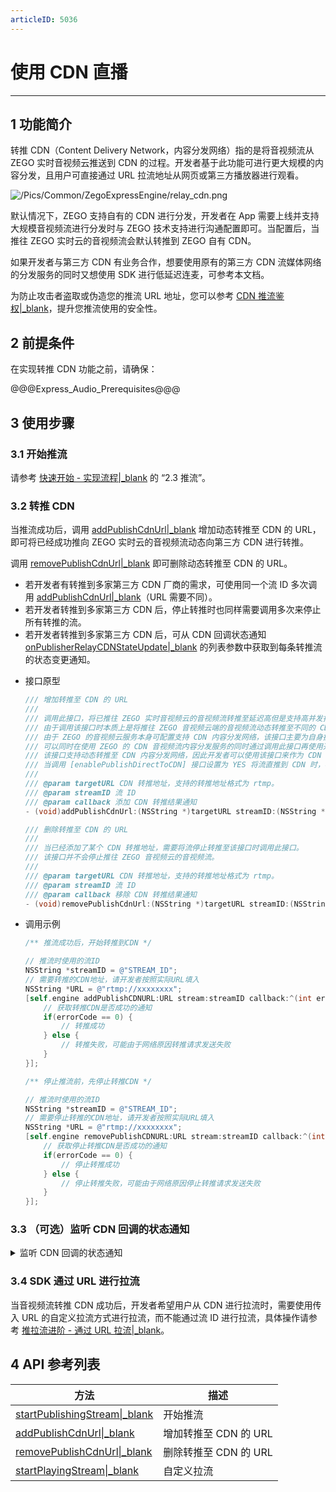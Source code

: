 ```yaml
---
articleID: 5036
---
```

# 使用 CDN 直播

---

## 1 功能简介

转推 CDN（Content Delivery Network，内容分发网络）指的是将音视频流从 ZEGO 实时音视频云推送到 CDN 的过程。开发者基于此功能可进行更大规模的内容分发，且用户可直接通过 URL 拉流地址从网页或第三方播放器进行观看。  

![/Pics/Common/ZegoExpressEngine/relay_cdn.png](https://storage.zego.im/sdk-doc/Pics/Common/ZegoExpressEngine/relay_cdn.png)
  
默认情况下，ZEGO 支持自有的 CDN 进行分发，开发者在 App 需要上线并支持大规模音视频流进行分发时与 ZEGO 技术支持进行沟通配置即可。当配置后，当推往 ZEGO 实时云的音视频流会默认转推到 ZEGO 自有 CDN。  
  
如果开发者与第三方 CDN 有业务合作，想要使用原有的第三方 CDN 流媒体网络的分发服务的同时又想使用 SDK 进行低延迟连麦，可参考本文档。

为防止攻击者盗取或伪造您的推流 URL 地址，您可以参考 [CDN 推流鉴权\|_blank](!CDN_StreamPublishing_Authentication)，提升您推流使用的安全性。

## 2 前提条件

在实现转推 CDN 功能之前，请确保：

@@@Express_Audio_Prerequisites@@@


## 3 使用步骤
### 3.1 开始推流

请参考 [快速开始 - 实现流程\|_blank](7628#2_3) 的  “2.3 推流”。

### 3.2 转推 CDN

当推流成功后，调用 [addPublishCdnUrl\|_blank](@addPublishCdnUrl) 增加动态转推至 CDN 的 URL，即可将已经成功推向 ZEGO 实时云的音视频流动态向第三方 CDN 进行转推。

调用 [removePublishCdnUrl\|_blank](@removePublishCdnUrl) 即可删除动态转推至 CDN 的 URL。

<div class="mk-warning">

- 若开发者有转推到多家第三方 CDN 厂商的需求，可使用同一个流 ID 多次调用 [addPublishCdnUrl\|_blank](@addPublishCdnUrl)（URL 需要不同）。
- 若开发者转推到多家第三方 CDN 后，停止转推时也同样需要调用多次来停止所有转推的流。
- 若开发者转推到多家第三方 CDN 后，可从 CDN 回调状态通知 [onPublisherRelayCDNStateUpdate\|_blank](@onPublisherRelayCDNStateUpdate) 的列表参数中获取到每条转推流的状态变更通知。 
</div>


- 接口原型

    ```objective-c
    /// 增加转推至 CDN 的 URL
    ///
    /// 调用此接口，将已推往 ZEGO 实时音视频云的音视频流转推至延迟高但是支持高并发拉流的自定义的 CDN 内容分发网络。
    /// 由于调用该接口时本质上是将推往 ZEGO 音视频云端的音视频流动态转推至不同的 CDN ，因此此接口需要在推流成功后调用。
    /// 由于 ZEGO 的音视频云服务本身可配置支持 CDN 内容分发网络，该接口主要为自身拥有 CDN 内容分发服务的开发者使用。
    /// 可以同时在使用 ZEGO 的 CDN 音视频流内容分发服务的同时通过调用此接口再使用开发者自身拥有 CDN 内容分发服务的开发者使用。
    /// 该接口支持动态转推至 CDN 内容分发网络，因此开发者可以使用该接口来作为 CDN 内容分发服务的一个容灾方案。
    /// 当调用 [enablePublishDirectToCDN] 接口设置为 YES 将流直推到 CDN 时，再调用本接口将无效。
    ///
    /// @param targetURL CDN 转推地址，支持的转推地址格式为 rtmp。
    /// @param streamID 流 ID
    /// @param callback 添加 CDN 转推结果通知
    - (void)addPublishCdnUrl:(NSString *)targetURL streamID:(NSString *)streamID callback:(nullable ZegoPublisherUpdateCdnUrlCallback)callback;
    ```

    ```objective-c
    /// 删除转推至 CDN 的 URL
    ///
    /// 当已经添加了某个 CDN 转推地址，需要将流停止转推至该接口时调用此接口。
    /// 该接口并不会停止推往 ZEGO 音视频云的音视频流。
    ///
    /// @param targetURL CDN 转推地址，支持的转推地址格式为 rtmp。
    /// @param streamID 流 ID
    /// @param callback 移除 CDN 转推结果通知
    - (void)removePublishCdnUrl:(NSString *)targetURL streamID:(NSString *)streamID callback:(nullable ZegoPublisherUpdateCdnUrlCallback)callback;
    ```

- 调用示例

    ```objective-c
    /** 推流成功后，开始转推到CDN */

    // 推流时使用的流ID
    NSString *streamID = @"STREAM_ID";
    // 需要转推的CDN地址，请开发者按照实际URL填入
    NSString *URL = @"rtmp://xxxxxxxx";
    [self.engine addPublishCDNURL:URL stream:streamID callback:^(int errorCode) {
        // 获取转推CDN是否成功的通知
        if(errorCode == 0) {
            // 转推成功
        } else {
            // 转推失败，可能由于网络原因转推请求发送失败
        }
    }];
    ```

    ```objective-c
    /** 停止推流前，先停止转推CDN */

    // 推流时使用的流ID
    NSString *streamID = @"STREAM_ID";
    // 需要停止转推的CDN地址，请开发者按照实际URL填入
    NSString *URL = @"rtmp://xxxxxxxx";
    [self.engine removePublishCDNURL:URL stream:streamID callback:^(int errorCode) {
        // 获取停止转推CDN是否成功的通知
        if(errorCode == 0) {
            // 停止转推成功
        } else {
            // 停止转推失败，可能由于网络原因停止转推请求发送失败
        }
    }];
    ```


### 3.3 （可选）监听 CDN 回调的状态通知

<details class="zg-primary">
    <summary>监听 CDN 回调的状态通知</summary>

- 接口原型

    ```objc
    /**
     * 添加/删除转推 CDN 地址状态回调
     *
     * 在 ZEGO 实时音视频云将音视频流转推到 CDN 后，如果 CDN 转推状态发生变化，例如出现转推停止或转推重试，将会收到此回调。
     * 开发者可根据该回调判断转推 CDN 的音视频流是否正常，若不正常根据异常原因进一步定位转推 CDN 的音视频流异常的原因，以及做对应的容灾策略。
     * 若对异常的原因不了解，可联系 ZEGO 技术支持分析具体异常的原因。
     * @param streamID 推流的流 ID
     * @param infoList 当前 CDN 正在转推的信息列表
     */
    - (void)onPublisherRelayCDNStateUpdate:(NSArray<ZegoStreamRelayCDNInfo *> *)infoList stream:(NSString *)streamID {
        /** 调用动态转推接口成功后，当CDN连接状态发生变更，如出现网络中断导致转推异常等情况，SDK在重试转推的同时，会通过该回调通知 */
    }
    ```

- 调用示例

    ```objc
    @implementation xx
    - (void)onPublisherRelayCDNStateUpdate:(NSArray<ZegoStreamRelayCDNInfo *> *)streamInfoList streamID:(NSString *)streamID {
        // 转推 CDN 结果的通知，开发者可以通过 ZegoStreamRelayCDNInfo 来监控转推 CDN 的情况
    }
    // 重写的其他回调
    ...
    @end
    [self.engine setEventHandler:self];
    ```

</details>


### 3.4 SDK 通过 URL 进行拉流

当音视频流转推 CDN 成功后，开发者希望用户从 CDN 进行拉流时，需要使用传入 URL 的自定义拉流方式进行拉流，而不能通过流 ID 进行拉流，具体操作请参考 [推拉流进阶 - 通过 URL 拉流\|_blank](#3640)。

## 4 API 参考列表

| 方法 | 描述 |
|-------|--------|
| [startPublishingStream\|_blank](@startPublishingStream) | 开始推流 |
| [addPublishCdnUrl\|_blank](@addPublishCdnUrl) | 增加转推至 CDN 的 URL |
| [removePublishCdnUrl\|_blank](@removePublishCdnUrl) | 删除转推至 CDN 的 URL |
| [startPlayingStream\|_blank](@startPlayingStream) | 自定义拉流 |
